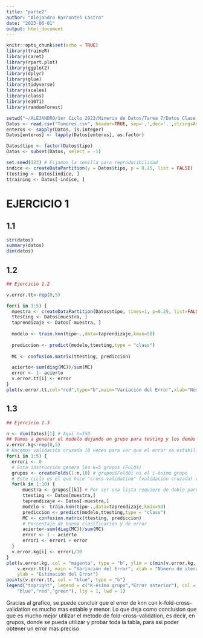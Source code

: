 ```yaml
---
title: "parte2"
author: "Alejandro Barrantes Castro"
date: "2023-06-01"
output: html_document
---
```


```r
knitr::opts_chunk$set(echo = TRUE)
library(traineR)
library(caret)
library(rpart.plot)
library(ggplot2)
library(dplyr)
library(glue)
library(tidyverse)
library(scales)
library(class)
library(e1071)
library(randomForest)
```



```r
setwd("~/ALEJANDRO/1er Ciclo 2023/Mineria de Datos/Tarea 7/Datos Clase y Tareas")
Datos <- read.csv("Tumores.csv", header=TRUE, sep=',',dec='.',stringsAsFactors = T)
enteros <- sapply(Datos, is.integer)
Datos[enteros] <- lapply(Datos[enteros], as.factor)

Datos$tipo <- factor(Datos$tipo)
Datos <- subset(Datos, select = -1)

set.seed(123) # Fijamos la semilla para reproducibilidad
indice <- createDataPartition(y = Datos$tipo, p = 0.25, list = FALSE)
ttesting <- Datos[indice, ]
ttraining <- Datos[-indice, ]
```

# EJERCICIO 1

## 1.1
```r
str(datos)
summary(datos)
dim(datos)
```


## 1.2

```r
## Ejercicio 1.2

v.error.tt<-rep(0,5)

for(i in 1:5) {
  muestra <- createDataPartition(Datos$tipo, times=1, p=0.25, list=FALSE)
  ttesting <- Datos[muestra, ]
  taprendizaje <- Datos[-muestra, ]
  
  modelo <- train.knn(tipo~.,data=taprendizaje,kmax=50)
  
  prediccion <- predict(modelo,ttesting,type = "class")
  
  MC <- confusion.matrix(ttesting, prediccion)

  acierto<-sum(diag(MC))/sum(MC)
  error <- 1- acierto
  v.error.tt[i] <- error
}  
plot(v.error.tt,col="red",type="b",main="Variación del Error",xlab="Número de iteración",ylab="Estimación del Error")

```

## 1.3

```r
## Ejercicio 1.3

n <- dim(Datos)[1] # Aquí n=150
## Vamos a generar el modelo dejando un grupo para testing y los demás datos para aprendizaje.
v.error.kg<-rep(0,5)
# Hacemos validación cruzada 10 veces para ver que el error se estabiliza
for(i in 1:5) {
  errori <- 0
  # Esta instrucción genera los k=5 grupos (Folds)
  grupos <- createFolds(1:n,10) # grupos$Fold0i es el i-ésimo grupo  
  # Este ciclo es el que hace "cross-validation" (validación cruzada) con 5 grupos (Folds)
  for(k in 1:10) {    
      muestra <- grupos[[k]] # Por ser una lista requiere de doble paréntesis
      ttesting <- Datos[muestra,]
      taprendizaje <- Datos[-muestra,]
      modelo <- train.knn(tipo~.,data=taprendizaje,kmax=50)
      prediccion <- predict(modelo,ttesting,type = "class")
      MC <- confusion.matrix(ttesting, prediccion)  
      # Porcentaje de buena clasificación y de error
      acierto<-sum(diag(MC))/sum(MC)
      error <- 1 - acierto
      errori <- errori + error
  } 
  v.error.kg[i] <- errori/10
}
plot(v.error.kg, col = "magenta", type = "b", ylim = c(min(v.error.kg, v.error.tt), max(v.error.kg, 
    v.error.tt)), main = "Variación del Error", xlab = "Número de iteración", 
    ylab = "Estimación del Error")
points(v.error.tt, col = "blue", type = "b")
legend("topright", legend = c("K-ésimo grupo","Error anterior"), col = c("magenta", 
    "blue","red","green"), lty = 1, lwd = 1)

```

Gracias al grafico, se puede concluir que el error de knn con k-fold-cross-validation es mucho mas estable y menor. Lo que deja como conclusion que que es mucho mejor utilizar el metodo de fold-cross-validation, es decir, en grupos, donde se pueda utilizar y probar toda la tabla, para asi poder obtener un error mas preciso 
